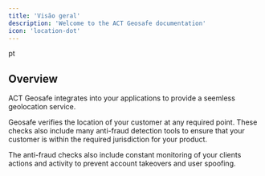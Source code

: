 ```yaml
---
title: 'Visão geral'
description: 'Welcome to the ACT Geosafe documentation'
icon: 'location-dot'
---
```

pt
## Overview

ACT Geosafe integrates into your applications to provide a seemless geolocation service.

Geosafe verifies the location of your customer at any required point.  These checks also include many anti-fraud detection tools to ensure that your customer is within the required jurisdiction for your product.

The anti-fraud checks also include constant monitoring of your clients actions and activity to prevent account takeovers and user spoofing.
